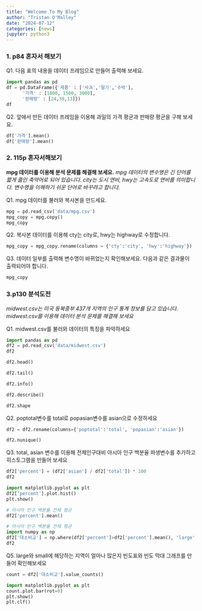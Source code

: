 ```yaml
---
title: "Welcome To My Blog"
author: "Tristan O'Malley"
date: "2024-07-12"
categories: [news]
jupyter: python3
---
```


### 1. p84 혼자서 해보기

Q1. 다음 표의 내용을 데이터 프레임으로 만들어 출력해 보세요.
```python
import pandas as pd
df = pd.DataFrame({'제품' : ['사과','딸기','수박'],
      '가격' : [1800, 1500, 3000],
      '판매량' : [24,38,13]})
df
```

Q2. 앞에서 만든 데이터 프레임을 이용해 과일의 가격 평균과 판매량 평균을 구해 보세요.

```python
df['가격'].mean()
df['판매량'].mean()
```

### 2. 115p 혼자서해보기

**mpg 데이터를 이용해 분석 문제를 해결해 보세요.** *mpg 데이터의 변수명은 긴 단어를 짧게 줄인 축약어로 되어 있습니다. city는 도시 연비, hwy는 고속도로 연비를 의미합니다. 변수명을 이해하기 쉬운 단어로 바꾸려고 합니다.*

Q1. mpg 데이터를 불러와 복사본을 만드세요.

```python
mpg = pd.read_csv('data/mpg.csv')
mpg_copy = mpg.copy()
mpg_copy
```

Q2. 복사본 데이터를 이용해 cty는 city로, hwy는 highway로 수정합니다.

```python
mpg_copy = mpg_copy.rename(columns = {'cty':'city', 'hwy':'highway'})
```

Q3. 데이터 일부를 출력해 변수명이 바뀌었는지 확인해보세요. 다음과 같은 결과물이 출력되어야 합니다.

```python
mpg_copy
```

### 3.p130 분석도전

*midwest.csv는 미국 동북중부 437개 지역의 인구 통계 정보를 담고 있습니다. midwest.csv를 이용해 데이터 분석 문제를 해결해 보세요*

Q1. midwest.csv를 불러와 데이터의 특징을 파악하세요
```python
import pandas as pd
df2 = pd.read_csv('data/midwest.csv')
df2
```

```python
df2.head()
```

```python
df2.tail()
```

```python
df2.info()
```
```python
df2.describe()
```

```python
df2.shape
```

Q2. poptotal변수를 total로 popasian변수를 asian으로 수정하세요
```python
df2 = df2.rename(columns={'poptotal':'total', 'popasian':'asian'})
```

```python
df2.nunique()
```
Q3. total, asian 변수를 이용해 전체인구대비 아시아 인구 백분율 파생변수를 추가하고 히스토그램을 만들어 보세요
```python
df2['percent'] = (df2['asian'] / df2['total']) * 100
df2
```
```python
import matplotlib.pyplot as plt
df2['percent'].plot.hist()
plt.show()
```

```python
# 아시아 인구 백분율 전체 평균
df2['percent'].mean()
```

```python
# 아시아 인구 백분율 전체 평균
import numpy as np
df2['대소비교'] = np.where(df2['percent']>df2['percent'].mean(), 'large', 'small')
df2
```
Q5. large와 small에 해당하는 지역이 얼마나 많은지 빈도표와 빈도 막대 그래프를 만들어 확인해보세요
```python
count = df2['대소비교'].value_counts()
```


```python
import matplotlib.pyplot as plt
count.plot.bar(rot=0)
plt.show()
plt.clf()
```








